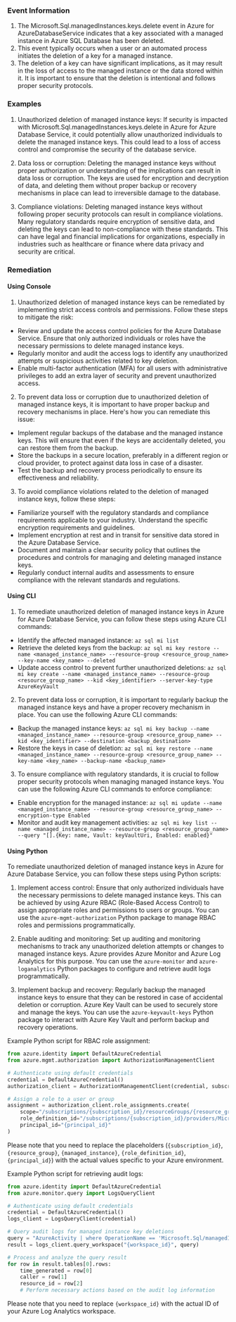 
### Event Information

1. The Microsoft.Sql.managedInstances.keys.delete event in Azure for AzureDatabaseService indicates that a key associated with a managed instance in Azure SQL Database has been deleted.
2. This event typically occurs when a user or an automated process initiates the deletion of a key for a managed instance.
3. The deletion of a key can have significant implications, as it may result in the loss of access to the managed instance or the data stored within it. It is important to ensure that the deletion is intentional and follows proper security protocols.


### Examples

1. Unauthorized deletion of managed instance keys: If security is impacted with Microsoft.Sql.managedInstances.keys.delete in Azure for Azure Database Service, it could potentially allow unauthorized individuals to delete the managed instance keys. This could lead to a loss of access control and compromise the security of the database service.

2. Data loss or corruption: Deleting the managed instance keys without proper authorization or understanding of the implications can result in data loss or corruption. The keys are used for encryption and decryption of data, and deleting them without proper backup or recovery mechanisms in place can lead to irreversible damage to the database.

3. Compliance violations: Deleting managed instance keys without following proper security protocols can result in compliance violations. Many regulatory standards require encryption of sensitive data, and deleting the keys can lead to non-compliance with these standards. This can have legal and financial implications for organizations, especially in industries such as healthcare or finance where data privacy and security are critical.

### Remediation

#### Using Console

1. Unauthorized deletion of managed instance keys can be remediated by implementing strict access controls and permissions. Follow these steps to mitigate the risk:

- Review and update the access control policies for the Azure Database Service. Ensure that only authorized individuals or roles have the necessary permissions to delete managed instance keys.
- Regularly monitor and audit the access logs to identify any unauthorized attempts or suspicious activities related to key deletion.
- Enable multi-factor authentication (MFA) for all users with administrative privileges to add an extra layer of security and prevent unauthorized access.

2. To prevent data loss or corruption due to unauthorized deletion of managed instance keys, it is important to have proper backup and recovery mechanisms in place. Here's how you can remediate this issue:

- Implement regular backups of the database and the managed instance keys. This will ensure that even if the keys are accidentally deleted, you can restore them from the backup.
- Store the backups in a secure location, preferably in a different region or cloud provider, to protect against data loss in case of a disaster.
- Test the backup and recovery process periodically to ensure its effectiveness and reliability.

3. To avoid compliance violations related to the deletion of managed instance keys, follow these steps:

- Familiarize yourself with the regulatory standards and compliance requirements applicable to your industry. Understand the specific encryption requirements and guidelines.
- Implement encryption at rest and in transit for sensitive data stored in the Azure Database Service.
- Document and maintain a clear security policy that outlines the procedures and controls for managing and deleting managed instance keys.
- Regularly conduct internal audits and assessments to ensure compliance with the relevant standards and regulations.

#### Using CLI

1. To remediate unauthorized deletion of managed instance keys in Azure for Azure Database Service, you can follow these steps using Azure CLI commands:

- Identify the affected managed instance: `az sql mi list`
- Retrieve the deleted keys from the backup: `az sql mi key restore --name <managed_instance_name> --resource-group <resource_group_name> --key-name <key_name> --deleted`
- Update access control to prevent further unauthorized deletions: `az sql mi key create --name <managed_instance_name> --resource-group <resource_group_name> --kid <key_identifier> --server-key-type AzureKeyVault`

2. To prevent data loss or corruption, it is important to regularly backup the managed instance keys and have a proper recovery mechanism in place. You can use the following Azure CLI commands:

- Backup the managed instance keys: `az sql mi key backup --name <managed_instance_name> --resource-group <resource_group_name> --kid <key_identifier> --destination <backup_destination>`
- Restore the keys in case of deletion: `az sql mi key restore --name <managed_instance_name> --resource-group <resource_group_name> --key-name <key_name> --backup-name <backup_name>`

3. To ensure compliance with regulatory standards, it is crucial to follow proper security protocols when managing managed instance keys. You can use the following Azure CLI commands to enforce compliance:

- Enable encryption for the managed instance: `az sql mi update --name <managed_instance_name> --resource-group <resource_group_name> --encryption-type Enabled`
- Monitor and audit key management activities: `az sql mi key list --name <managed_instance_name> --resource-group <resource_group_name> --query "[].{Key: name, Vault: keyVaultUri, Enabled: enabled}"`

#### Using Python

To remediate unauthorized deletion of managed instance keys in Azure for Azure Database Service, you can follow these steps using Python scripts:

1. Implement access control: Ensure that only authorized individuals have the necessary permissions to delete managed instance keys. This can be achieved by using Azure RBAC (Role-Based Access Control) to assign appropriate roles and permissions to users or groups. You can use the `azure-mgmt-authorization` Python package to manage RBAC roles and permissions programmatically.

2. Enable auditing and monitoring: Set up auditing and monitoring mechanisms to track any unauthorized deletion attempts or changes to managed instance keys. Azure provides Azure Monitor and Azure Log Analytics for this purpose. You can use the `azure-monitor` and `azure-loganalytics` Python packages to configure and retrieve audit logs programmatically.

3. Implement backup and recovery: Regularly backup the managed instance keys to ensure that they can be restored in case of accidental deletion or corruption. Azure Key Vault can be used to securely store and manage the keys. You can use the `azure-keyvault-keys` Python package to interact with Azure Key Vault and perform backup and recovery operations.

Example Python script for RBAC role assignment:

```python
from azure.identity import DefaultAzureCredential
from azure.mgmt.authorization import AuthorizationManagementClient

# Authenticate using default credentials
credential = DefaultAzureCredential()
authorization_client = AuthorizationManagementClient(credential, subscription_id)

# Assign a role to a user or group
assignment = authorization_client.role_assignments.create(
    scope="/subscriptions/{subscription_id}/resourceGroups/{resource_group}/providers/Microsoft.Sql/managedInstances/{managed_instance}",
    role_definition_id="/subscriptions/{subscription_id}/providers/Microsoft.Authorization/roleDefinitions/{role_definition_id}",
    principal_id="{principal_id}"
)
```

Please note that you need to replace the placeholders (`{subscription_id}`, `{resource_group}`, `{managed_instance}`, `{role_definition_id}`, `{principal_id}`) with the actual values specific to your Azure environment.

Example Python script for retrieving audit logs:

```python
from azure.identity import DefaultAzureCredential
from azure.monitor.query import LogsQueryClient

# Authenticate using default credentials
credential = DefaultAzureCredential()
logs_client = LogsQueryClient(credential)

# Query audit logs for managed instance key deletions
query = "AzureActivity | where OperationName == 'Microsoft.Sql/managedInstances/keys/delete' | project TimeGenerated, Caller, ResourceId"
result = logs_client.query_workspace("{workspace_id}", query)

# Process and analyze the query result
for row in result.tables[0].rows:
    time_generated = row[0]
    caller = row[1]
    resource_id = row[2]
    # Perform necessary actions based on the audit log information
```

Please note that you need to replace `{workspace_id}` with the actual ID of your Azure Log Analytics workspace.

